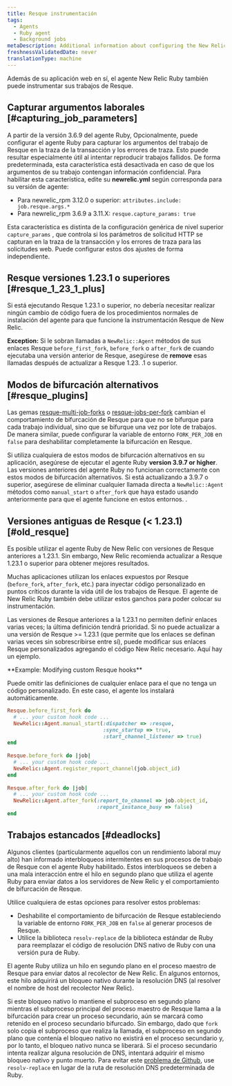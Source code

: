 ```yaml
---
title: Resque instrumentación
tags:
  - Agents
  - Ruby agent
  - Background jobs
metaDescription: Additional information about configuring the New Relic Ruby instrumentation of Resque jobs.
freshnessValidatedDate: never
translationType: machine
---
```


Además de su aplicación web en sí, el agente New Relic Ruby también puede instrumentar sus trabajos de Resque.

## Capturar argumentos laborales [#capturing_job_parameters]

A partir de la versión 3.6.9 del agente Ruby, Opcionalmente, puede configurar el agente Ruby para capturar los argumentos del trabajo de Resque en la traza de la transacción y los errores de traza. Esto puede resultar especialmente útil al intentar reproducir trabajos fallidos. De forma predeterminada, esta característica está desactivada en caso de que los argumentos de su trabajo contengan información confidencial. Para habilitar esta característica, edite su <DNT>**newrelic.yml**</DNT> según corresponda para su versión de agente:

* Para newrelic_rpm 3.12.0 o superior: `attributes.include: job.resque.args.*`
* Para newrelic_rpm 3.6.9 a 3.11.X: `resque.capture_params: true`

Esta característica es distinta de la configuración genérica de nivel superior `capture_params` , que controla si los parámetros de solicitud HTTP se capturan en la traza de la transacción y los errores de traza para las solicitudes web. Puede configurar estos dos ajustes de forma independiente.

## Resque versiones 1.23.1 o superiores [#resque_1_23_1_plus]

Si está ejecutando Resque 1.23.1 o superior, no debería necesitar realizar ningún cambio de código fuera de los procedimientos normales de instalación del agente para que funcione la instrumentación Resque de New Relic.

<DNT>**Exception:**</DNT> Si le sobran llamadas a `NewRelic::Agent` métodos de sus enlaces Resque `before_first_fork`, `before_fork` o `after_fork` de cuando ejecutaba una versión anterior de Resque, asegúrese de <DNT>**remove**</DNT> esas llamadas después de actualizar a Resque 1.23. .1 o superior.

## Modos de bifurcación alternativos [#resque_plugins]

Las gemas [resque-multi-job-forks](https://github.com/stulentsev/resque-multi-job-forks) o [resque-jobs-per-fork](https://github.com/samgranieri/resque-jobs-per-fork) cambian el comportamiento de bifurcación de Resque para que no se bifurque para cada trabajo individual, sino que se bifurque una vez por lote de trabajos. De manera similar, puede configurar la variable de entorno `FORK_PER_JOB` en `false` para deshabilitar completamente la bifurcación en Resque.

Si utiliza cualquiera de estos modos de bifurcación alternativos en su aplicación, asegúrese de ejecutar el agente Ruby <DNT>**version 3.9.7 or higher**</DNT>. Las versiones anteriores del agente Ruby no funcionan correctamente con estos modos de bifurcación alternativos. Si está actualizando a 3.9.7 o superior, asegúrese de eliminar cualquier llamada directa a `NewRelic::Agent` métodos como `manual_start` o `after_fork` que haya estado usando anteriormente para que el agente funcione en estos entornos. .

## Versiones antiguas de Resque (&lt; 1.23.1) [#old_resque]

Es posible utilizar el agente Ruby de New Relic con versiones de Resque anteriores a 1.23.1. Sin embargo, New Relic recomienda actualizar a Resque 1.23.1 o superior para obtener mejores resultados.

Muchas aplicaciones utilizan los enlaces expuestos por Resque (`before_fork`, `after_fork`, etc.) para inyectar código personalizado en puntos críticos durante la vida útil de los trabajos de Resque. El agente de New Relic Ruby también debe utilizar estos ganchos para poder colocar su instrumentación.

Las versiones de Resque anteriores a la 1.23.1 no permiten definir enlaces varias veces; la última definición tendrá prioridad. Si no puede actualizar a una versión de Resque >= 1.23.1 (que permite que los enlaces se definan varias veces sin sobrescribirse entre sí), puede modificar sus enlaces Resque personalizados agregando el código New Relic necesario. Aquí hay un ejemplo.

<DNT>
  **Example: Modifying custom Resque hooks**
</DNT>

Puede omitir las definiciones de cualquier enlace para el que no tenga un código personalizado. En este caso, el agente los instalará automáticamente.

```ruby
Resque.before_first_fork do
  # ... your custom hook code ...
  NewRelic::Agent.manual_start(:dispatcher => :resque,
                               :sync_startup => true,
                               :start_channel_listener => true)
end
    
Resque.before_fork do |job|
  # ... your custom hook code ...
  NewRelic::Agent.register_report_channel(job.object_id)
end
    
Resque.after_fork do |job|
  # ... your custom hook code ...
  NewRelic::Agent.after_fork(:report_to_channel => job.object_id,
                             :report_instance_busy => false)
end
```

## Trabajos estancados [#deadlocks]

Algunos clientes (particularmente aquellos con un rendimiento laboral muy alto) han informado interbloqueos intermitentes en sus procesos de trabajo de Resque con el agente Ruby habilitado. Estos interbloqueos se deben a una mala interacción entre el hilo en segundo plano que utiliza el agente Ruby para enviar datos a los servidores de New Relic y el comportamiento de bifurcación de Resque.

Utilice cualquiera de estas opciones para resolver estos problemas:

* Deshabilite el comportamiento de bifurcación de Resque estableciendo la variable de entorno `FORK_PER_JOB` en `false` al generar procesos de Resque.
* Utilice la biblioteca `resolv-replace` de la biblioteca estándar de Ruby para reemplazar el código de resolución DNS nativo de Ruby con una versión pura de Ruby.

El agente Ruby utiliza un hilo en segundo plano en el proceso maestro de Resque para enviar datos al recolector de New Relic. En algunos entornos, este hilo adquirirá un bloqueo nativo durante la resolución DNS (al resolver el nombre de host del recolector New Relic).

Si este bloqueo nativo lo mantiene el subproceso en segundo plano mientras el subproceso principal del proceso maestro de Resque llama a la bifurcación para crear un proceso secundario, aún se marcará como retenido en el proceso secundario bifurcado. Sin embargo, dado que `fork` solo copia el subproceso que realiza la llamada, el subproceso en segundo plano que contenía el bloqueo nativo no existirá en el proceso secundario y, por lo tanto, el bloqueo nativo nunca se liberará. Si el proceso secundario intenta realizar alguna resolución de DNS, intentará adquirir el mismo bloqueo nativo y punto muerto. Para evitar este [problema de Github](https://github.com/resque/resque/issues/1101), use `resolv-replace` en lugar de la ruta de resolución DNS predeterminada de Ruby.
